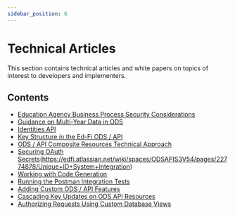 ```yaml
---
sidebar_position: 6
---
```


# Technical Articles

This section contains technical articles and white papers on topics of interest
to developers and implementers.

## Contents

* [Education Agency Business Process Security Considerations](https://edfi.atlassian.net/wiki/spaces/ODSAPIS3V54/pages/22774863/Education+Agency+Business+Process+Security+Considerations)
* [Guidance on Multi-Year Data in ODS](https://edfi.atlassian.net/wiki/spaces/ODSAPIS3V54/pages/22775315/Guidance+on+Multi-Year+Data+in+ODS)
* [Identities API](https://edfi.atlassian.net/wiki/spaces/ODSAPIS3V54/pages/22774864/Identities+API)
* [Key Structure in the Ed-Fi ODS / API](https://edfi.atlassian.net/wiki/spaces/ODSAPIS3V54/pages/22774867/Key+Structure+in+the+Ed-Fi+ODS+API)
* [ODS / API Composite Resources Technical Approach](https://edfi.atlassian.net/wiki/spaces/ODSAPIS3V54/pages/22774874/ODS+API+Composite+Resources+Technical+Approach)
* [Securing OAuth Secrets](./securing-oauth-secrets.md)(https://edfi.atlassian.net/wiki/spaces/ODSAPIS3V54/pages/22774878/Unique+ID+System+Integration)
* [Working with Code Generation](https://edfi.atlassian.net/wiki/spaces/ODSAPIS3V54/pages/22774883/Working+with+Code+Generation)
* [Running the Postman Integration Tests](https://edfi.atlassian.net/wiki/spaces/ODSAPIS3V54/pages/22774891/Running+the+Postman+Integration+Tests)
* [Adding Custom ODS / API Features](https://edfi.atlassian.net/wiki/spaces/ODSAPIS3V54/pages/22774921/Adding+Custom+ODS+API+Features)
* [Cascading Key Updates on ODS API Resources](./cascading-key-updates-on-ods-api-resources.md)
* [Authorizing Requests Using Custom Database Views](./authorizing-requests-using-custom-database-views.md)



